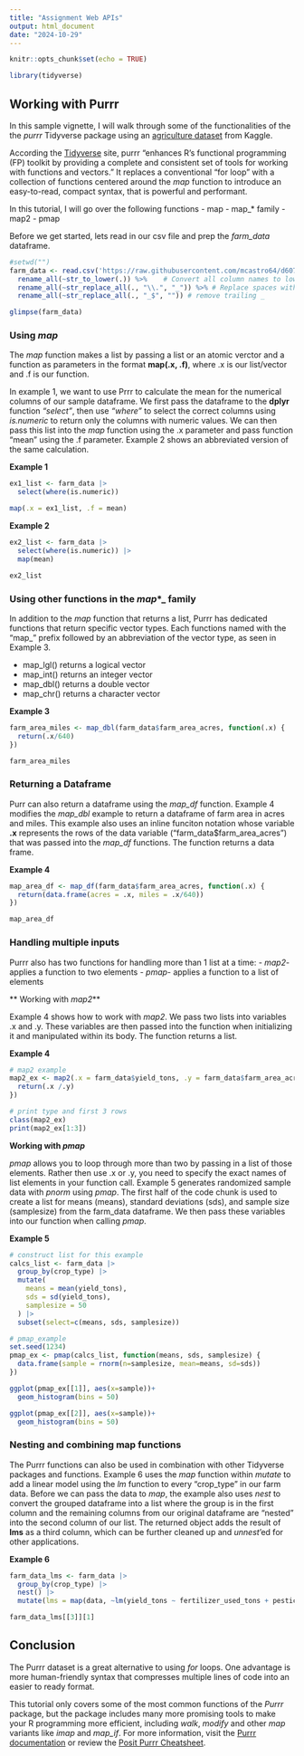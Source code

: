 ```yaml
---
title: "Assignment Web APIs"
output: html_document
date: "2024-10-29"
---
```


```r
knitr::opts_chunk$set(echo = TRUE)

library(tidyverse)

```

## Working with Purrr

In this sample vignette, I will walk through some of the functionalities of the the _purrr_ Tidyverse package using an [agriculture dataset](
https://www.kaggle.com/datasets/bhadramohit/agriculture-and-farming-dataset) from Kaggle.

According the [Tidyverse](https://purrr.tidyverse.org) site, purrr "enhances R’s functional programming (FP) toolkit by providing a complete and consistent set of tools for working with functions and vectors." It replaces a conventional "for loop" with a collection of functions centered around the _map_ function to introduce an easy-to-read, compact syntax, that is powerful and performant.

In this tutorial, I will go over the following functions
- map
- map_* family
- map2
- pmap

Before we get started, lets read in our csv file and prep the _farm_data_ dataframe.

```r
#setwd("")
farm_data <- read.csv('https://raw.githubusercontent.com/mcastro64/d607-assignments/refs/heads/master/assignment-07/agriculture_dataset.csv') %>%
  rename_all(~str_to_lower(.)) %>%    # Convert all column names to lowercase
  rename_all(~str_replace_all(., "\\.", "_")) %>% # Replace spaces with underscore
  rename_all(~str_replace_all(., "_$", "")) # remove trailing _

glimpse(farm_data)
```

### Using _map_
The _map_ function makes a list by passing a list or an atomic verctor and a function as parameters in the format __map(.x, .f)__, where .x is our list/vector and .f is our function.

In example 1, we want to use Prrr to calculate the mean for the numerical columns of our sample dataframe. We first pass the dataframe to the __dplyr__ function _"select"_, then use _"where"_ to select the correct columns using _is.numeric_ to return only the columns with numeric values. We can then pass this list into the _map_ function using the .x parameter and pass function "mean" using the .f parameter. Example 2 shows an abbreviated version of the same calculation.

__Example 1__
```r
ex1_list <- farm_data |>
  select(where(is.numeric)) 

map(.x = ex1_list, .f = mean)

```

__Example 2__
```r
ex2_list <- farm_data |>
  select(where(is.numeric)) |>
  map(mean)

ex2_list
```
### Using other functions in the _map_*_ family

In addition to the _map_ function that returns a list, Purrr has dedicated functions that return specific vector types. Each functions named with the "map_" prefix followed by an abbreviation of the vector type, as seen in Example 3.

- map_lgl() returns a logical vector
- map_int() returns an integer vector
- map_dbl() returns a double vector
- map_chr() returns a character vector

__Example 3__
```r

farm_area_miles <- map_dbl(farm_data$farm_area_acres, function(.x) {
  return(.x/640)
})

farm_area_miles
```

### Returning a Dataframe

Purr can also return a dataframe using the _map_df_ function. Example 4 modifies the _map_dbl_ example to return a dataframe of farm area in acres and miles. This example also uses an inline funciton notation whose variable __.x__ represents the rows of the data variable ("farm_data$farm_area_acres") that was passed into the _map_df_ functions. The function returns a data frame.

__Example 4__
```r

map_area_df <- map_df(farm_data$farm_area_acres, function(.x) {
  return(data.frame(acres = .x, miles = .x/640))
})

map_area_df

```
### Handling multiple inputs

Purrr also has two functions for handling more than 1 list at a time:
- _map2_- applies a function to two elements
- _pmap_- applies a function to a list of elements

** Working with _map2_**

Example 4 shows how to work with _map2_. We pass two lists into variables .x and .y. These variables are then passed into the function when initializing it and manipulated within its body. The function returns a list.

__Example 4__
```r

# map2 example
map2_ex <- map2(.x = farm_data$yield_tons, .y = farm_data$farm_area_acres, function(.x, .y) {
  return(.x /.y)
})

# print type and first 3 rows
class(map2_ex)
print(map2_ex[1:3])
```

**Working with _pmap_**

_pmap_ allows you to loop through more than two by passing in a list of those elements. Rather then use .x or .y, you need to specify the exact names of list elements in your function call. Example 5 generates randomized sample data with _pnorm_ using _pmap_. The first half of the code chunk is used to create a list for means (means), standard deviations (sds), and sample size (samplesize) from the farm_data dataframe. We then pass these variables into our function when calling _pmap_.

__Example 5__
```r

# construct list for this example
calcs_list <- farm_data |>
  group_by(crop_type) |>
  mutate(
    means = mean(yield_tons),
    sds = sd(yield_tons),
    samplesize = 50
  ) |>
  subset(select=c(means, sds, samplesize))

# pmap_example
set.seed(1234)
pmap_ex <- pmap(calcs_list, function(means, sds, samplesize) {
  data.frame(sample = rnorm(n=samplesize, mean=means, sd=sds))
})

ggplot(pmap_ex[[1]], aes(x=sample))+
  geom_histogram(bins = 50)

ggplot(pmap_ex[[2]], aes(x=sample))+
  geom_histogram(bins = 50)
```
### Nesting and combining map functions

The Purrr functions can also be used in combination with other Tidyverse packages and functions. Example 6 uses the _map_ function within _mutate_ to add a linear model using the _lm_ function to every "crop_type" in our farm data. Before we can pass the data to _map_, the example also uses _nest_ to convert the grouped dataframe into a list where the group is in the first column and the remaining columns from our original dataframe are "nested" into the second column of our list. The returned object adds the result of __lms__ as a third column, which can be further cleaned up and _unnest_'ed for other applications.

__Example 6__
```r

farm_data_lms <- farm_data |> 
  group_by(crop_type) |> 
  nest() |>
  mutate(lms = map(data, ~lm(yield_tons ~ fertilizer_used_tons + pesticide_used_kg, data = .)))

farm_data_lms[[3]][1]

```

## Conclusion

The Purrr dataset is a great alternative to using _for_ loops. One advantage is more human-friendly syntax that compresses multiple lines of code into an easier to ready format. 

This tutorial only covers some of the most common functions of the _Purrr_ package, but the package includes many more promising tools to make your R programming more efficient, including _walk_, _modify_ and other _map_ variants like _imap_ and _map_if_. For more information, visit the [Purrr documentation](https://purrr.tidyverse.org/reference/map.html) or review the [Posit Purrr Cheatsheet](https://github.com/rstudio/cheatsheets/blob/main/purrr.pdf).
